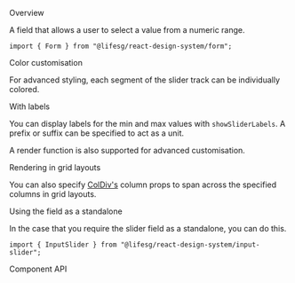 
<Meta of={FormSliderStories} />

<Title>Form.Slider</Title>

<Secondary>Overview</Secondary>

A field that allows a user to select a value from a numeric range.

```tsx
import { Form } from "@lifesg/react-design-system/form";
```

<Canvas of={FormSliderStories.Slider} />

<Heading3>Color customisation</Heading3>

For advanced styling, each segment of the slider track can be individually colored.

<Canvas of={FormSliderStories.ColorCustomisation} />

<Heading3>With labels</Heading3>

You can display labels for the min and max values with `showSliderLabels`. A prefix or
suffix can be specified to act as a unit.

A render function is also supported for advanced customisation.

<Canvas of={FormSliderStories.WithLabels} />

<Heading3>Rendering in grid layouts</Heading3>

You can also specify [ColDiv's](/docs/getting-started-layout-column-divs--column-divs)
column props to span across the specified columns in grid layouts.

<Canvas of={FormSliderStories.RenderingInGridLayout} />

<Heading3>Using the field as a standalone</Heading3>

In the case that you require the slider field as a standalone, you can do this.

```tsx
import { InputSlider } from "@lifesg/react-design-system/input-slider";
```

<Canvas of={FormSliderStories.StandaloneUsage} />

<Secondary>Component API</Secondary>

<PropsTable />
